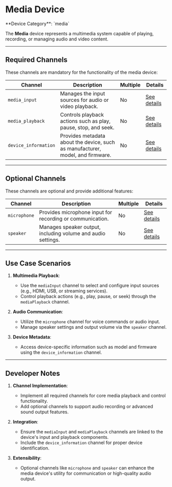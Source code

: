 
# Media Device

<Callout type="info">
	**Device Category**: `media`
</Callout>

The **Media** device represents a multimedia system capable of playing, recording, or managing audio
and video content.

---

## Required Channels

These channels are mandatory for the functionality of the media device:

| **Channel**          | **Description**                                                                | **Multiple** | **Details**                                                                            |
|----------------------|--------------------------------------------------------------------------------|--------------|----------------------------------------------------------------------------------------|
| `media_input`        | Manages the input sources for audio or video playback.                         | No           | [See details](/docs/system-architecture/supported-channels/media-input-channel)        |
| `media_playback`     | Controls playback actions such as play, pause, stop, and seek.                 | No           | [See details](/docs/system-architecture/supported-channels/media-playback-channel)     |
| `device_information` | Provides metadata about the device, such as manufacturer, model, and firmware. | No           | [See details](/docs/system-architecture/supported-channels/device-information-channel) |

---

## Optional Channels

These channels are optional and provide additional features:

| **Channel**  | **Description**                                              | **Multiple** | **Details**                                                                    |
|--------------|--------------------------------------------------------------|--------------|--------------------------------------------------------------------------------|
| `microphone` | Provides microphone input for recording or communication.    | No           | [See details](/docs/system-architecture/supported-channels/microphone-channel) |
| `speaker`    | Manages speaker output, including volume and audio settings. | No           | [See details](/docs/system-architecture/supported-channels/speaker-channel)    |

---

## Use Case Scenarios

1. **Multimedia Playback**:
    - Use the `mediaInput` channel to select and configure input sources (e.g., HDMI, USB, or streaming services).
    - Control playback actions (e.g., play, pause, or seek) through the `mediaPlayback` channel.

2. **Audio Communication**:
    - Utilize the `microphone` channel for voice commands or audio input.
    - Manage speaker settings and output volume via the `speaker` channel.

3. **Device Metadata**:
    - Access device-specific information such as model and firmware using the `device_information` channel.

---

## Developer Notes

1. **Channel Implementation**:
    - Implement all required channels for core media playback and control functionality.
    - Add optional channels to support audio recording or advanced sound output features.

2. **Integration**:
    - Ensure the `mediaInput` and `mediaPlayback` channels are linked to the device's input and playback components.
    - Include the `device_information` channel for proper device identification.

3. **Extensibility**:
    - Optional channels like `microphone` and `speaker` can enhance the media device's utility for communication or high-quality audio output.

